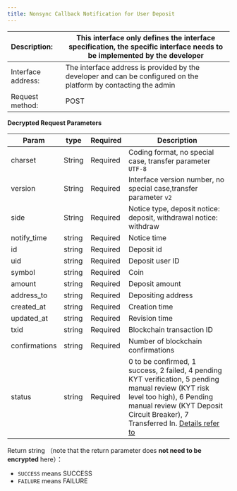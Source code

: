 ---
title: Nonsync Callback Notification for User Deposit
---

| Description:       | This interface only defines the interface specification, the specific interface needs to be implemented by the developer |
| :----------------- | ------------------------------------------------------------ |
| Interface address: | The interface address is provided by the developer and can be configured on the platform by contacting the admin |
| Request method:    | POST                                                         |



**Decrypted Request Parameters**

| Param         | type   | Required | Description                                                  |
| ------------- | ------ | -------- | ------------------------------------------------------------ |
| charset       | String | Required | Coding format, no special case, transfer parameter `UTF-8`   |
| version       | String | Required | Interface version number, no special case,transfer parameter `v2` |
| side          | String | Required | Notice type, deposit notice: deposit, withdrawal notice: withdraw |
| notify_time   | string | Required | Notice time                                                  |
| id            | string | Required | Deposit id                                                   |
| uid           | string | Required | Deposit user ID                                              |
| symbol        | string | Required | Coin                                                     |
| amount        | string | Required | Deposit amount                                               |
| address_to    | string | Required | Depositing address                                           |
| created_at    | string | Required | Creation time                                                |
| updated_at    | string | Required | Revision time                                                |
| txid          | string | Required | Blockchain transaction ID                                    |
| confirmations | string | Required | Number of blockchain confirmations                           |
| status        | string | Required | 0 to be confirmed, 1 success, 2 failed, 4 pending KYT verification, 5 pending manual review (KYT risk level too high), 6 Pending manual review (KYT Deposit Circuit Breaker), 7 Transferred In. [Details refer to](/help-center/manage-joint/account-transfer/transfer#ii) |



Return string （note that the return parameter does **not need to be encrypted** here）：
* `SUCCESS` means SUCCESS
* `FAILURE` means FAILURE